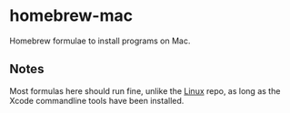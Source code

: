 =homebrew-mac=

Homebrew formulae to install programs on Mac.

==Notes==

Most formulas here should run fine, unlike the [https://github.com/bryceac/homebrew-linux Linux] repo, as long as the Xcode commandline tools have been installed.
